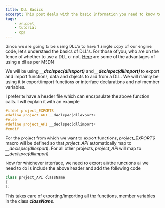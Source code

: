 ```yaml
---
title: DLL Basics
excerpt: This post deals with the basic information you need to know to start using DLL's.
tags:
    - snippet
    - tutorial
    - cpp
---
```


Since we are going to be using DLL's to have 1 single copy of our engine code, let's understand the basics of DLL's. For
those of you, who are on the fence of whether to use a DLL or not.
[Here](<http://msdn.microsoft.com/en-us/library/dtba4t8b(v=VS.90).aspx>) are some of the advantages of using a dll as
per MSDN

We will be using **_\_\_declspec(dllexport)_** and **_\_\_declspec(dllimport)_** to export and import functions, data
and objects to and from a DLL. We will mainly be using it to export/import functions or interface declarations and not
member variables.

I prefer to have a header file which can encapsulate the above function calls. I will explain it with an example

```cpp
#ifdef project_EXPORTS
#define project_API __declspec(dllexport)
#else
#define project_API __declspec(dllimport)
#endif
```

For the project from which we want to export functions, _project_EXPORTS_ macro will be defined so that _project_API_
automatically map to _\_\_declspec(dllexport)_. For all other projects, _project_API_ will map to
_\_\_declspec(dllimport)_

Now for whichever interface, we need to export all/the functions all we need to do is include the above header and add
the following code

```cpp
class project_API className
{
};
```

This takes care of exporting/importing all the functions, member variables in the class _**className**_.
